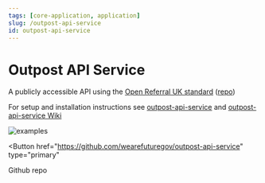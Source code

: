 ```yaml
---
tags: [core-application, application]
slug: /outpost-api-service
id: outpost-api-service
---
```


# Outpost API Service


A publicly accessible API using the [Open Referral UK standard](https://openreferraluk.org/) ([repo](https://github.com/wearefuturegov/outpost-api-service))

For setup and installation instructions see [outpost-api-service](https://github.com/wearefuturegov/outpost-api-service) and [outpost-api-service Wiki](https://github.com/wearefuturegov/outpost-api-service/wiki)

<ImageWindow size="auto">

![examples](/img/outpost-api/screenshots/screenshot-outpost-api-output.png)

<Button
  href="https://github.com/wearefuturegov/outpost-api-service"
  type="primary"
>
  Github repo
</Button>
</ImageWindow>
